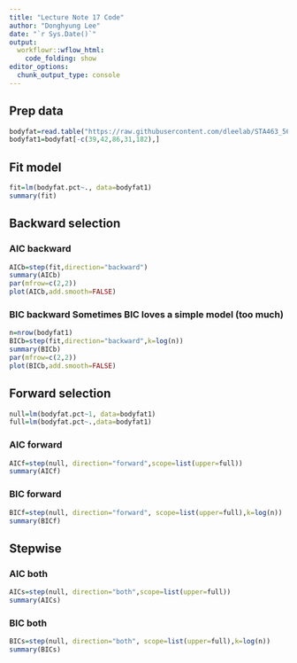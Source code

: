 ```yaml
---
title: "Lecture Note 17 Code"
author: "Donghyung Lee"
date: "`r Sys.Date()`"
output: 
  workflowr::wflow_html:
    code_folding: show
editor_options:
  chunk_output_type: console
---
```


## Prep data
```r
bodyfat=read.table("https://raw.githubusercontent.com/dleelab/STA463_563_Fall2019/master/data/bodyfat.txt")
bodyfat1=bodyfat[-c(39,42,86,31,182),]
```

## Fit model
```r
fit=lm(bodyfat.pct~., data=bodyfat1)
summary(fit)
```

## Backward selection
### AIC backward
```r
AICb=step(fit,direction="backward")
summary(AICb)
par(mfrow=c(2,2))
plot(AICb,add.smooth=FALSE)
```

### BIC backward Sometimes BIC loves a simple model (too much)
```r
n=nrow(bodyfat1)
BICb=step(fit,direction="backward",k=log(n))
summary(BICb)
par(mfrow=c(2,2))
plot(BICb,add.smooth=FALSE)
```

## Forward selection
```r
null=lm(bodyfat.pct~1, data=bodyfat1)
full=lm(bodyfat.pct~.,data=bodyfat1)
```
### AIC forward
```r
AICf=step(null, direction="forward",scope=list(upper=full))
summary(AICf)
```
### BIC forward
```r
BICf=step(null, direction="forward", scope=list(upper=full),k=log(n))
summary(BICf)
```

## Stepwise
### AIC both
```r
AICs=step(null, direction="both",scope=list(upper=full))
summary(AICs)
```
### BIC both
```r
BICs=step(null, direction="both", scope=list(upper=full),k=log(n))
summary(BICs)
```
